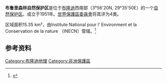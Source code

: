 {{Infobox protected area
| name = Léfini Faunal Reserve
| iucn_category = IV
}}

'''布鲁里森林自然保护区'''是位于[[布隆迪|布隆迪]]西南部（3°56'20N, 29°35'50E）的一个[[自然保护区|自然保护区]]。成立于1951年。[[世界保護區委員會|世界保護區委員會]]将其评为4类。 

区域面积15.35 km²，由Institute National pour l’ Environment et la Conservation de la nature （INECN）管辖。<ref>{{Cite web |url=http://apes.eva.mpg.de/apeswiki/index.php/Bururi_Nature_Reserve |title=APES MAPPER |access-date=2010-08-30 |archive-url=https://web.archive.org/web/20100717062244/http://apes.eva.mpg.de/apeswiki/index.php/Bururi_Nature_Reserve |archive-date=2010-07-17 |dead-url=yes }}</ref>

==参考资料==
{{Reflist}}

{{Burundi-geo-stub}}
[[Category:布隆迪地理|Category:布隆迪地理]]
[[Category:非洲保護區|Category:非洲保護區]]
